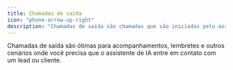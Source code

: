 ```yaml
---
title: Chamadas de saída
icon: "phone-arrow-up-right"
description: "Chamadas de saída são chamadas que são iniciadas pelo assistente de IA"
---
```


Chamadas de saída são ótimas para acompanhamentos, lembretes e outros cenários onde você precisa que o assistente de IA entre em contato com um lead ou cliente.
